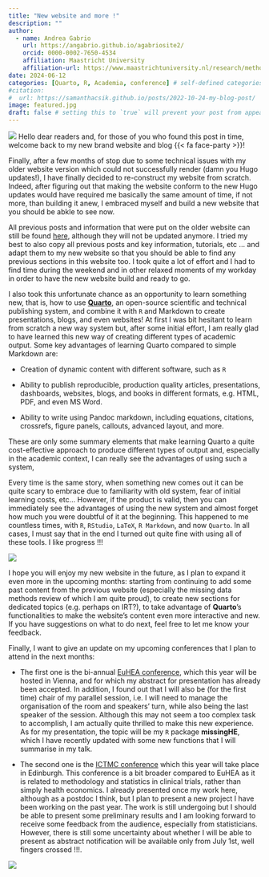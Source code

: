 ```yaml
---
title: "New website and more !"
description: ""
author:
  - name: Andrea Gabrio
    url: https://angabrio.github.io/agabriosite2/
    orcid: 0000-0002-7650-4534
    affiliation: Maastricht University
    affiliation-url: https://www.maastrichtuniversity.nl/research/methodology-and-statistics
date: 2024-06-12
categories: [Quarto, R, Academia, conference] # self-defined categories
#citation: 
#  url: https://samanthacsik.github.io/posts/2022-10-24-my-blog-post/ 
image: featured.jpg
draft: false # setting this to `true` will prevent your post from appearing on your listing page until you're ready!
---
```


![](featured.jpg){fig-align="center"}
Hello dear readers and, for those of you who found this post in time, welcome back to my new brand website and blog {{< fa face-party >}}!

Finally, after a few months of stop due to some technical issues with my older website version which could not successfully render (damn you Hugo updates!), I have finally decided to re-construct my website from scratch. Indeed, after figuring out that making the website conform to the new Hugo updates would have required me basically the same amount of time, if not more, than building it anew, I embraced myself and build a new website that you should be abkle to see now. 

All previous posts and information that were put on the older website can still be found [here](https://agabrioblog.onrender.com/), although they will not be updated anymore. I tried my best to also copy all previous posts and key information, tutorials, etc ... and adapt them to my new website so that you should be able to find any previous sections in this website too. I took quite a lot of effort and I had to find time during the weekend and in other relaxed moments of my workday in order to have the new website build and ready to go. 

I also took this unfortunate chance as an opportunity to learn something new, that is, how to use [**Quarto**](https://quarto.org/), an open-source scientific and technical publishing system, and combine it with `R` and Markdown to create presentations, blogs, and even websites! At first I was bit hesitant to learn from scratch a new way system but, after some initial effort, I am really glad to have learned this new way of creating different types of academic output. Some key advantages of learning Quarto compared to simple Markdown are:

* Creation of dynamic content with different software, such as `R`

* Ability to publish reproducible, production quality articles, presentations, dashboards, websites, blogs, and books in different formats, e.g. HTML, PDF, and even MS Word.

* Ability to write using Pandoc markdown, including equations, citations, crossrefs, figure panels, callouts, advanced layout, and more.

These are only some summary elements that make learning Quarto a quite cost-effective approach to produce different types of output and, especially in the academic context, I can really see the advantages of using such a system, 

Every time is the same story, when something new comes out it can be quite scary to embrace due to familiarity with old system, fear of initial learning costs, etc... However, if the product is valid, then you can immediately see the advantages of using the new system and almost forget how much you were doubtful of it at the beginning. This happened to me countless times, with `R`, `RStudio`, `LaTeX`, `R Markdown`, and now `Quarto`. In all cases, I must say that in the end I turned out quite fine with using all of these tools. I like progress !!!

![](https://giphy.com/gifs/TheDemocrats-democrats-dnc-dncgif-xnsFqNS2g4NIzKbM58){fig-align="center"}

I hope you will enjoy my new website in the future, as I plan to expand it even more in the upcoming months: starting from continuing to add some past content from the previous website (especially the missing data methods review of which I am quite proud), to create new sections for dedicated topics (e.g. perhaps on IRT?), to take advantage of **Quarto**'s functionalities to make the website's content even more interactive and new. If you have suggestions on what to do next, feel free to let me know your feedback.

Finally, I want to give an update on my upcoming conferences that I plan to attend in the next months:

* The first one is the bi-annual [EuHEA conference](https://euhea.eu/welcome_conference_2024.html), which this year will be hosted in Vienna, and for which my abstract for presentation has already been accepted. In addition, I found out that I will also be (for the first time) chair of my parallel session, i.e. I will need to manage the organisation of the room and speakers' turn, while also being the last speaker of the session. Although this may not seem a too complex task to accomplish, I am actually quite thrilled to make this new experience. As for my presentation, the topic will be my `R` package **missingHE**, which I have recently updated with some new functions that I will summarise in my talk.

* The second one is the [ICTMC conference](https://ictmc.org/) which this year will take place in Edinburgh. This conference is a bit broader compared to EuHEA as it is related to methodology and statistics in clinical trials, rather than simply health economics. I already presented once my work here, although as a postdoc I think, but I plan to present a new project I have been working on the past year. The work is still undergoing but I should be able to present some preliminary results and I am looking forward to receive some feedback from the audience, especially from statisticians. However, there is still some uncertainty about whether I will be able to present as abstract notification will be available only from July 1st, well fingers crossed !!!.

![](https://giphy.com/gifs/stephen-colbert-report-hopeful-4KxeicCUTvhrW){fig-align="center"}
